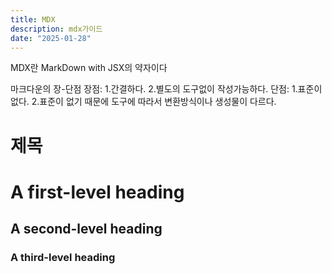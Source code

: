 ```yaml
---
title: MDX
description: mdx가이드
date: "2025-01-28"
---
```

MDX란 MarkDown with JSX의 약자이다 

마크다운의 장-단점
장점: 1.간결하다. 2.별도의 도구없이 작성가능하다.
단점: 1.표준이 없다. 2.표준이 없기 때문에 도구에 따라서 변환방식이나 생성물이 다르다.

# 제목
# A first-level heading
## A second-level heading
### A third-level heading
